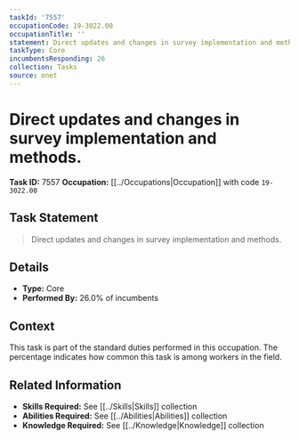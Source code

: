 ```yaml
---
taskId: '7557'
occupationCode: 19-3022.00
occupationTitle: ''
statement: Direct updates and changes in survey implementation and methods.
taskType: Core
incumbentsResponding: 26
collection: Tasks
source: onet
---
```

# Direct updates and changes in survey implementation and methods.

**Task ID:** 7557
**Occupation:** [[../Occupations|Occupation]] with code `19-3022.00`

## Task Statement

> Direct updates and changes in survey implementation and methods.

## Details

- **Type:** Core
- **Performed By:** 26.0% of incumbents

## Context

This task is part of the standard duties performed in this occupation. The percentage indicates how common this task is among workers in the field.

## Related Information

- **Skills Required:** See [[../Skills|Skills]] collection
- **Abilities Required:** See [[../Abilities|Abilities]] collection
- **Knowledge Required:** See [[../Knowledge|Knowledge]] collection
